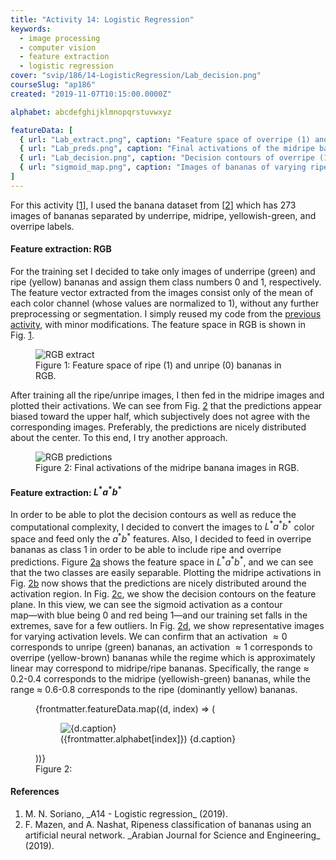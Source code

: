 ```yaml
---
title: "Activity 14: Logistic Regression"
keywords:
  - image processing
  - computer vision
  - feature extraction
  - logistic regression
cover: "svip/186/14-LogisticRegression/Lab_decision.png"
courseSlug: "ap186"
created: "2019-11-07T10:15:00.0000Z"

alphabet: abcdefghijklmnopqrstuvwxyz

featureData: [
  { url: "Lab_extract.png", caption: "Feature space of overripe (1) and unripe (0) bananas in L*a*b*.", key: "fig-lab-features" },
  { url: "Lab_preds.png", caption: "Final activations of the midripe banana images in L*a*b*.", key: "fig-lab-preds" },
  { url: "Lab_decision.png", caption: "Decision contours of overripe (1) and unripe (0) bananas in L*a*b* feature space.", key: "fig-lab-decision" },
  { url: "sigmoid_map.png", caption: "Images of bananas of varying ripeness corresponding to their activation levels.", key: "fig-sigmoid-map" },
]
---
```



For this activity [[1](#Soriano2019)], I used the banana dataset from [[2](#Mazen2019)] which has 273 images of bananas
separated by underripe, midripe, yellowish-green, and overripe labels.

#### Feature extraction: RGB

For the training set I decided to take only images of underripe (green) and ripe (yellow) bananas and assign them class
numbers 0 and 1, respectively. The feature vector extracted from the images consist only of the mean of each color
channel (whose values are normalized to 1), without any further preprocessing or segmentation. I simply reused my code
from the [previous activity](/svip/ap186/perceptron), with minor modifications. The feature space in RGB is shown in
Fig.&nbsp;[1](#fig-rgb-features).

<figure id="fig-rgb-features" class="container">
  <img
    src={buildCldUrl(`svip/186/14-LogisticRegression/RGB_extract.png`)}
    alt="RGB extract"
    class="mx-auto"
  />
  <figcaption class="text-center">
    Figure 1: Feature space of ripe (1) and unripe (0) bananas in RGB.
  </figcaption>
</figure>

After training all the ripe/unripe images, I then fed in the midripe images and plotted their activations. We can see
from Fig.&nbsp;[2](#fig-rgb-preds) that the predictions appear biased toward the upper half, which subjectively does not
agree with the corresponding images. Preferably, the predictions are nicely distributed about the center. To this end, I
try another approach.

<figure id="fig-rgb-preds" class="container">
  <img
    src={buildCldUrl(`svip/186/14-LogisticRegression/RGB_preds.png`)}
    alt="RGB predictions"
    class="mx-auto"
  />
  <figcaption class="text-center">
    Figure 2: Final activations of the midripe banana images in RGB.
  </figcaption>
</figure>

#### Feature extraction: $L^*a^*b^*$

In order to be able to plot the decision contours as well as reduce the computational complexity, I decided to convert
the images to $L^* a^* b^*$ color space and feed only the $a^* b^*$ features. Also, I decided to feed in overripe
bananas as class 1 in order to be able to include ripe and overripe predictions. Figure&nbsp;[2a](#fig-lab-features)
shows the feature space in $L^* a^* b^*$, and we can see that the two classes are easily separable. Plotting the midripe
activations in Fig.&nbsp;[2b](#fig-lab-preds) now shows that the predictions are nicely distributed around the activation
region. In Fig.&nbsp;[2c](#fig-lab-decision), we show the decision contours on the feature plane. In this view, we can
see the sigmoid activation as a contour map―with blue being 0 and red being 1―and our training set falls in the
extremes, save for a few outliers. In Fig.&nbsp;[2d](#fig-sigmoid-map), we show representative images for varying
activation levels. We can confirm that an activation $\approx 0$ corresponds to unripe (green) bananas, an activation
$\approx 1$ corresponds to overripe (yellow-brown) bananas while the regime which is approximately linear may correspond
to midripe/ripe bananas. Specifically, the range $\approx$ 0.2-0.4 corresponds to the midripe (yellowish-green)
bananas, while the range $\approx$ 0.6-0.8 corresponds to the ripe (dominantly yellow) bananas.

<figure id="fig-boundaries" class="container grid grid-cols-2 gap-4 items-end">
  {frontmatter.featureData.map((d, index) => (
    <figure id={d.key}>
      <img
        src={buildCldUrl(`svip/186/14-LogisticRegression/${d.url}`)}
        alt={d.caption}
      />
      <figcaption class="text-center">
        ({frontmatter.alphabet[index]}) {d.caption}
      </figcaption>
    </figure>
  ))}
  <figcaption class="col-span-2 text-center">
    Figure 2:
  </figcaption>
</figure>

#### References

<ol className="reference">
  <li id="Soriano2019">M. N. Soriano, _A14 - Logistic regression_ (2019).</li>
  <li id="Mazen2019">F. Mazen, and A. Nashat, Ripeness classification of bananas using an artificial neural network.
    _Arabian Journal for Science and Engineering_ (2019).</li>
</ol>
